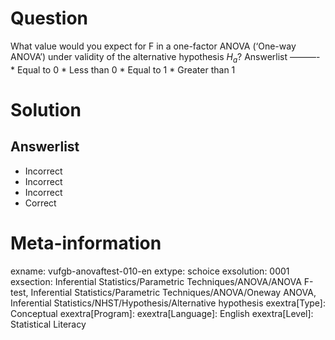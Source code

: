 Question
========

What value would you expect for F in a one-factor ANOVA ('One-way ANOVA') under validity of the alternative hypothesis $H_{a}$? 
Answerlist
----------
* Equal to 0
* Less than 0
* Equal to 1
* Greater than 1


Solution
========

Answerlist
----------
* Incorrect
* Incorrect
* Incorrect
* Correct

Meta-information
================
exname: vufgb-anovaftest-010-en
extype: schoice
exsolution: 0001
exsection: Inferential Statistics/Parametric Techniques/ANOVA/ANOVA F-test, Inferential Statistics/Parametric Techniques/ANOVA/Oneway ANOVA, Inferential Statistics/NHST/Hypothesis/Alternative hypothesis
exextra[Type]: Conceptual
exextra[Program]: 
exextra[Language]: English
exextra[Level]: Statistical Literacy
